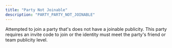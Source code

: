 ```yaml
---
title: "Party Not Joinable"
description: "PARTY_PARTY_NOT_JOINABLE"
---
```


Attempted to join a party that's does not have a joinable publicity. This party
requires an invite code to join or the identity must meet the party's friend or
team publicity level.

